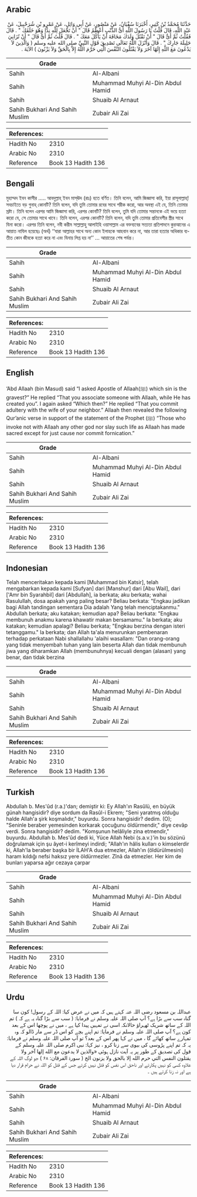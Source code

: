 ## Arabic


<div dir="rtl" lang="ar" style={{fontSize:'larger',backgroundColor:'#f8f9fa',padding:20}}>
حَدَّثَنَا مُحَمَّدُ بْنُ كَثِيرٍ، أَخْبَرَنَا سُفْيَانُ، عَنْ مَنْصُورٍ، عَنْ أَبِي وَائِلٍ، عَنْ عَمْرِو بْنِ شُرَحْبِيلَ، عَنْ عَبْدِ اللَّهِ، قَالَ قُلْتُ يَا رَسُولَ اللَّهِ أَىُّ الذَّنْبِ أَعْظَمُ قَالَ ‏"‏ أَنْ تَجْعَلَ لِلَّهِ نِدًّا وَهُوَ خَلَقَكَ ‏"‏ ‏.‏ قَالَ فَقُلْتُ ثُمَّ أَىٌّ قَالَ ‏"‏ أَنْ تَقْتُلَ وَلَدَكَ مَخَافَةَ أَنْ يَأْكُلَ مَعَكَ ‏"‏ ‏.‏ قَالَ قُلْتُ ثُمَّ أَىٌّ قَالَ ‏"‏ أَنْ تُزَانِيَ حَلِيلَةَ جَارِكَ ‏"‏ ‏.‏ قَالَ وَأَنْزَلَ اللَّهُ تَعَالَى تَصْدِيقَ قَوْلِ النَّبِيِّ صلى الله عليه وسلم ‏(‏ وَالَّذِينَ لاَ يَدْعُونَ مَعَ اللَّهِ إِلَهًا آخَرَ وَلاَ يَقْتُلُونَ النَّفْسَ الَّتِي حَرَّمَ اللَّهُ إِلاَّ بِالْحَقِّ وَلاَ يَزْنُونَ ‏)‏ الآيَةَ ‏.‏
</div>
<div style={{backgroundColor:'#f8f9fa',padding:20, marginBottom: 10}}><table> <thead> <tr> <th>Grade</th> <th></th> </tr> </thead> <tbody> <tr><td>Sahih</td><td>Al-Albani</td></tr><tr><td>Sahih</td><td>Muhammad Muhyi Al-Din Abdul Hamid</td></tr><tr><td>Sahih</td><td>Shuaib Al Arnaut</td></tr><tr><td>Sahih Bukhari And Sahih Muslim</td><td>Zubair Ali Zai</td></tr></tbody></table><table> <thead> <tr> <th>References:</th> <th></th> </tr> </thead> <tbody><tr><td>Hadith No</td><td>2310</td></tr><tr><td>Arabic No</td><td>2310</td></tr><tr><td>Reference</td><td>Book 13 Hadith 136</td></tr></tbody></table></div>

## Bengali


<div dir="ltr" lang="bn" style={{fontSize:'larger',backgroundColor:'#f8f9fa',padding:20}}>
মুহাম্মদ ইবন কাসীর ..... আবদুল্লাহ্ ইবন মাস্ঊদ (রাঃ) হতে বর্ণিত। তিনি বলেন, আমি জিজ্ঞাসা করি, ইয়া রাসূলাল্লাহ্! সবচাইতে বড় গুনাহ্ কোনটি? তিনি বলেন, যদি তুমি তোমার রবের সাথে শরীক করো, আর অবস্থা এই যে, তিনি তোমার স্রষ্টা। তিনি বলেন এরপর আমি জিজ্ঞাসা করি, এরপর কোনটি? তিনি বলেন, তুমি যদি তোমার সন্তানকে এই ভয়ে হত্যা করো যে, সে তোমার সাথে খাবে। তিনি বলেন, এরপর কোনটি? তিনি বলেন, যদি তুমি তোমার প্রতিবেশীর স্ত্রীর সাথে যিনা করো। এরপর তিনি বলেন, নবী করীম সাল্লাল্লাহু আলাইহি ওয়াসাল্লাম এর বক্তব্যবের সত্যতা প্রতিপাদনে কুরআনের এ আয়াত নাযিল হয়েছেঃ (অর্থ) ‘‘যারা আল্লাহর সাথে অন্য কোন ইলাহকে আহবান করে না, আর তারা হত্যার অধিকার ব্যতীত কোন জীবকে হত্যা করে না এবং যিনায় লিপ্ত হয় না’’ ... আয়াতের শেষ পর্যন্ত।
</div>
<div style={{backgroundColor:'#f8f9fa',padding:20, marginBottom: 10}}><table> <thead> <tr> <th>Grade</th> <th></th> </tr> </thead> <tbody> <tr><td>Sahih</td><td>Al-Albani</td></tr><tr><td>Sahih</td><td>Muhammad Muhyi Al-Din Abdul Hamid</td></tr><tr><td>Sahih</td><td>Shuaib Al Arnaut</td></tr><tr><td>Sahih Bukhari And Sahih Muslim</td><td>Zubair Ali Zai</td></tr></tbody></table><table> <thead> <tr> <th>References:</th> <th></th> </tr> </thead> <tbody><tr><td>Hadith No</td><td>2310</td></tr><tr><td>Arabic No</td><td>2310</td></tr><tr><td>Reference</td><td>Book 13 Hadith 136</td></tr></tbody></table></div>

## English


<div dir="ltr" lang="en" style={{fontSize:'larger',backgroundColor:'#f8f9fa',padding:20}}>
‘Abd Allaah (bin Masud) said “I asked Apostle of Allaah(ﷺ) which sin is the gravest?” He replied “That you associate someone with Allaah, while He has created you”. I again asked “Which then?” He replied “That you commit adultery with the wife of your neighbor.” Allaah then revealed the following Qur’anic verse in support of the statement of the Prophet (ﷺ) “Those who invoke not with Allaah any other god nor slay such life as Allaah has made sacred except for just cause nor commit fornication.”
</div>
<div style={{backgroundColor:'#f8f9fa',padding:20, marginBottom: 10}}><table> <thead> <tr> <th>Grade</th> <th></th> </tr> </thead> <tbody> <tr><td>Sahih</td><td>Al-Albani</td></tr><tr><td>Sahih</td><td>Muhammad Muhyi Al-Din Abdul Hamid</td></tr><tr><td>Sahih</td><td>Shuaib Al Arnaut</td></tr><tr><td>Sahih Bukhari And Sahih Muslim</td><td>Zubair Ali Zai</td></tr></tbody></table><table> <thead> <tr> <th>References:</th> <th></th> </tr> </thead> <tbody><tr><td>Hadith No</td><td>2310</td></tr><tr><td>Arabic No</td><td>2310</td></tr><tr><td>Reference</td><td>Book 13 Hadith 136</td></tr></tbody></table></div>

## Indonesian


<div dir="ltr" lang="id" style={{fontSize:'larger',backgroundColor:'#f8f9fa',padding:20}}>
Telah menceritakan kepada kami [Muhammad bin Katsir], telah mengabarkan kepada kami [Sufyan] dari [Manshur] dari [Abu Wail], dari ['Amr bin Syarahbil] dari [Abdullah], ia berkata; aku berkata; wahai Rasulullah, dosa apakah yang paling besar? Beliau berkata: "Engkau jadikan bagi Allah tandingan sementara Dia adalah Yang telah menciptakanmu." Abdullah berkata; aku katakan; kemudian apa? Beliau berkata: "Engkau membunuh anakmu karena khawatir makan bersamamu." Ia berkata; aku katakan; kemudian apalagi? Beliau berkata; "Engkau berzina dengan isteri tetanggamu." Ia berkata; dan Allah ta'ala menurunkan pembenaran terhadap perkataan Nabi shallallahu 'alaihi wasallam: "Dan orang-orang yang tidak menyembah tuhan yang lain beserta Allah dan tidak membunuh jiwa yang diharamkan Allah (membunuhnya) kecuali dengan (alasan) yang benar, dan tidak berzina
</div>
<div style={{backgroundColor:'#f8f9fa',padding:20, marginBottom: 10}}><table> <thead> <tr> <th>Grade</th> <th></th> </tr> </thead> <tbody> <tr><td>Sahih</td><td>Al-Albani</td></tr><tr><td>Sahih</td><td>Muhammad Muhyi Al-Din Abdul Hamid</td></tr><tr><td>Sahih</td><td>Shuaib Al Arnaut</td></tr><tr><td>Sahih Bukhari And Sahih Muslim</td><td>Zubair Ali Zai</td></tr></tbody></table><table> <thead> <tr> <th>References:</th> <th></th> </tr> </thead> <tbody><tr><td>Hadith No</td><td>2310</td></tr><tr><td>Arabic No</td><td>2310</td></tr><tr><td>Reference</td><td>Book 13 Hadith 136</td></tr></tbody></table></div>

## Turkish


<div dir="ltr" lang="tr" style={{fontSize:'larger',backgroundColor:'#f8f9fa',padding:20}}>
Abdullah b. Mes'ûd (r.a.)'dan; demiştir ki: Ey Allah'ın Rasûlü, en büyük günah hangisidir? diye sordum da Rasûl-i Ekrem; "Seni yaratmış olduğu halde Allah'a şirk koşmalıdır," buyurdu. Sonra hangisidir? dedim. (O); "Seninle beraber yemesinden korkarak çocuğunu öldürmendir," diye cevâp verdi. Sonra hangisidir? dedim. "Komşunun helâliyle zina etmendir," buyurdu. Abdullah b. Mes'ûd dedi ki, Yüce Allah Nebi (s.a.v.)'in bu sözünü doğrulamak için şu âyet-i kerîmeyi indirdi; "Allah'ın hâlis kulları o kimselerdir ki, Allah'la beraber başka bir İLAH'A dua etmezler, Allah'ın (öldürülmesini) haram kıldığı nefsi haksız yere öldürmezler. Zînâ da etmezler. Her kim de bunları yaparsa ağır cezaya çarpar
</div>
<div style={{backgroundColor:'#f8f9fa',padding:20, marginBottom: 10}}><table> <thead> <tr> <th>Grade</th> <th></th> </tr> </thead> <tbody> <tr><td>Sahih</td><td>Al-Albani</td></tr><tr><td>Sahih</td><td>Muhammad Muhyi Al-Din Abdul Hamid</td></tr><tr><td>Sahih</td><td>Shuaib Al Arnaut</td></tr><tr><td>Sahih Bukhari And Sahih Muslim</td><td>Zubair Ali Zai</td></tr></tbody></table><table> <thead> <tr> <th>References:</th> <th></th> </tr> </thead> <tbody><tr><td>Hadith No</td><td>2310</td></tr><tr><td>Arabic No</td><td>2310</td></tr><tr><td>Reference</td><td>Book 13 Hadith 136</td></tr></tbody></table></div>

## Urdu


<div dir="rtl" lang="ur" style={{fontSize:'larger',backgroundColor:'#f8f9fa',padding:20}}>
عبداللہ بن مسعود رضی اللہ عنہ کہتے ہیں کہ میں نے عرض کیا: اللہ کے رسول! کون سا گناہ سب سے بڑا ہے؟ آپ صلی اللہ علیہ وسلم نے فرمایا: ( سب سے بڑا گناہ یہ ہے کہ ) تم اللہ کے ساتھ شریک ٹھہراؤ حالانکہ اسی نے تمہیں پیدا کیا ہے ، میں نے پوچھا اس کے بعد کون ہے؟ آپ صلی اللہ علیہ وسلم نے فرمایا: تم اپنے بچے کو اس ڈر سے مار ڈالو کہ وہ تمہارے ساتھ کھائے گا ، میں نے کہا پھر اس کے بعد؟ تو آپ صلی اللہ علیہ وسلم نے فرمایا: یہ کہ تم اپنے پڑوسی کی بیوی سے زنا کرو ، نیز کہا: نبی اکرم صلی اللہ علیہ وسلم کے قول کی تصدیق کے طور پر یہ آیت نازل ہوئی «والذين لا يدعون مع الله إلها آخر ولا يقتلون النفس التي حرم الله إلا بالحق ولا يزنون الخ ( سورۃ الفرقان: ۶۸ ) جو لوگ اللہ کے علاوہ کسی کو نہیں پکارتے اور ناحق اس نفس کو قتل نہیں کرتے جس کے قتل کو اللہ نے حرام قرار دیا ہے اور نہ زنا کرتے ہیں ۔
</div>
<div style={{backgroundColor:'#f8f9fa',padding:20, marginBottom: 10}}><table> <thead> <tr> <th>Grade</th> <th></th> </tr> </thead> <tbody> <tr><td>Sahih</td><td>Al-Albani</td></tr><tr><td>Sahih</td><td>Muhammad Muhyi Al-Din Abdul Hamid</td></tr><tr><td>Sahih</td><td>Shuaib Al Arnaut</td></tr><tr><td>Sahih Bukhari And Sahih Muslim</td><td>Zubair Ali Zai</td></tr></tbody></table><table> <thead> <tr> <th>References:</th> <th></th> </tr> </thead> <tbody><tr><td>Hadith No</td><td>2310</td></tr><tr><td>Arabic No</td><td>2310</td></tr><tr><td>Reference</td><td>Book 13 Hadith 136</td></tr></tbody></table></div>